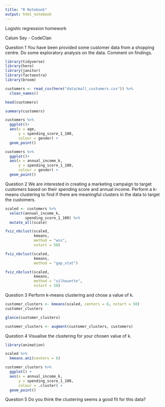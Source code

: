 ```yaml
---
title: "R Notebook"
output: html_notebook
---
```


Logistic regression homework

Calum Sey - CodeClan

Question 1
You have been provided some customer data from a shopping centre. Do some exploratory analysis on the data. Comment on findings.

```r
library(tidyverse)
library(here)
library(janitor)
library(factoextra)
library(broom)
```

```r
customers <- read_csv(here("data/mall_customers.csv")) %>% 
  clean_names()
```

```r
head(customers)
```

```r
summary(customers)
```

```r
customers %>% 
  ggplot()+ 
  aes(x = age,
      y = spending_score_1_100,
      colour = gender) + 
  geom_point()
```


```r
customers %>% 
  ggplot()+ 
  aes(x = annual_income_k,
      y = spending_score_1_100,
      colour = gender) + 
  geom_point()
```

Question 2
We are interested in creating a marketing campaign to target customers based on their spending score and annual income. Perform a k-means clustering to find if there are meaningful clusters in the data to target the customers.
```r
scaled <- customers %>% 
  select(annual_income_k,
         spending_score_1_100) %>% 
  mutate_all(scale)
```


```r
fviz_nbclust(scaled,
             kmeans,
             method = "wss",
             nstart = 50)
```

```r
fviz_nbclust(scaled,
             kmeans,
             method = "gap_stat")
```


```r
fviz_nbclust(scaled,
             kmeans,
             method = "silhouette",
             nstart = 50)
```

Question 3
Perform k-means clustering and chose a value of k.
```r
customer_clusters <- kmeans(scaled, centers = 6, nstart = 50)
customer_clusters
```

```r
glance(customer_clusters)
```

```r
customer_clusters <- augment(customer_clusters, customers)
```

Question 4
Visualise the clustering for your chosen value of k.
```r
library(animation)

scaled %>% 
  kmeans.ani(centers = 6) 
```


```r
customer_clusters %>% 
  ggplot() + 
  aes(x = annual_income_k,
      y = spending_score_1_100,
      colour = .cluster) + 
  geom_point()
```

Question 5
Do you think the clustering seems a good fit for this data?